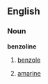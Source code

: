 ==English==

===Noun===
'''benzoline'''
#{{chemistry}} {{dated}} [[benzole]]
#{{chemistry}} {{dated}} [[amarine]]